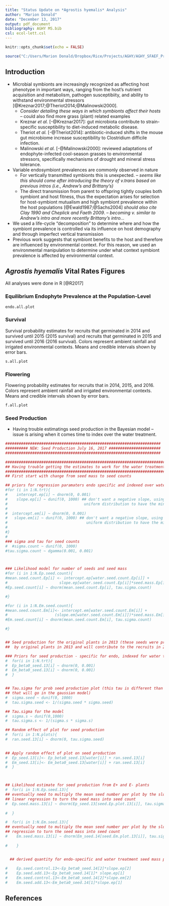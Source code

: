 ```yaml
---
title: "Status Update on *Agrostis hyemalis* Analysis"
author: "Marion Donald"
date: "December 13, 2017"
output: pdf_document
bibliography: AGHY MS.bib
csl: ecol-lett.csl
---
```


```r
knitr::opts_chunk$set(echo = FALSE)

source("C:/Users/Marion Donald/Dropbox/Rice/Projects/AGHY/AGHY_SFAEF_Project/AGHY analysis summer2017/AGHY_final/AGHY_figures_RMarkdown_Script.R")
```

## Introduction
* Microbial symbionts are increasingly recognized as affecting host phenotype in important ways, ranging from the host's nutrient acquisition and metabolism, pathogen susceptibiity, and ability to withstand environmental stressors [@Kreznar2017;@Theriot2014;@Malinowski2000].
    + *Consider detailing these ways in which symbionts affect their hosts* -- could also find more grass (plant) related examples
    + Kreznar *et al.* [-@Kreznar2017]: gut microbiota contribute to strain-specific susceptibility to diet-induced metabolic disease. 
    + Theriot *et al.* [-@Theriot2014]: antibiotic-induced shifts in the mouse gut microbiome increase susceptibility to Clostridium difficile infection. 
    + Malinowski *et al.* [-@Malinowski2000]: reviewed adaptations of endophyte-infected cool-season grasses to environmental stressors, specifically mechanisms of drought and mineral stress tolerance. 
* Variable endosymbiont prevalences are commonly observed in nature
    + For vertically transmitted symbionts this is unexpected. -- *seems like this should come after introducing the theory of v.trans based on previous intros (i.e., Andrew's and Brittany's)*
    + The direct transmission from parent to offspring tightly couples both symbiont and host fitness, thus the expectation arises for selection for host-symbiont mutualism and high symbiont prevalence within the host populations [@Ewald1987;@Sachs2004] *should also cite Clay 1990 and Cheplick and Faeth 2009*. -- *becoming v. similar to Andrew's intro and more recently Brittany's intro...*
* We used a life-cycle "decomposition" to determine where and how the symbiont prevalence is controlled via its influence on host demography and through imperfect vertical transmission 
* Previous work suggests that symbiont benefits to the host and therefore are influenced by environmental context. For this reason, we used an environmental manipulation to determine under what context symbiont prevalence is affected by environmental context. 

\newpage
## *Agrostis hyemalis* Vital Rates Figures 
All analyses were done in R [@R2017]


### Equilibrium Endophyte Prevalence at the Population-Level
```r
endo.all.plot
```


### Survival 
Survival probability estimates for recruits that germinated in 2014 and survived until 2015 (2015 survival) and recruits that germinated in 2015 and survived until 2016 (2016 survival). Colors represent ambient rainfall and irrigated environmental contexts. Means and credible intervals shown by error bars. 

```r
s.all.plot
```

\newpage
### Flowering 
Flowering probability estimates for recruits that in 2014, 2015, and 2016. Colors represent ambient rainfall and irrigated environmental contexts. Means and credible intervals shown by error bars. 

```r
f.all.plot
```

\newpage
### Seed Production 
* Having trouble estimatings seed production in the Bayesian model -- issue is arising when it comes time to index over the water treatment. 
```r
#####################################################################
########## NEW: Seed Production July 16, 2017 #######################
#####################################################################

###################################################################################
## Having trouble getting the estimates to work for the water treatment indexing ##
###################################################################################
## First start with change from seed mass to seed counts

## priors for regression paramaters endo specific and indexed over water treatments 
#for (i in 1:N.trt){
#    intercept.ep[i] ~ dnorm(0, 0.001)
#    slope.ep[i] ~ dunif(0, 1000) ## don't want a negative slope, using the 
#                                  uniform distribution to have the min be 0  
#    
#  intercept.em[i] ~ dnorm(0, 0.001)
#   slope.em[i] ~ dunif(0, 1000) ## don't want a negative slope, using the 
#                                   uniform distribution to have the min be 0  
#    
#}
#
### sigma and tau for seed counts
#  #sigma.count ~ dunif(0, 1000)
#tau.sigma.count ~ dgamma(0.001, 0.001)



### Likelihood model for number of seeds and seed mass
#for (i in 1:N.Ep.seed.count){
#mean.seed.count.Ep[i] <- intercept.ep[water.seed.count.Ep[i]] + 
#                       slope.ep[water.seed.count.Ep[i]]*seed.mass.Ep[i]
#Ep.seed.count[i] ~ dnorm(mean.seed.count.Ep[i], tau.sigma.count)

#}

#for (i in 1:N.Em.seed.count){
#mean.seed.count.Em[i]<- intercept.em[water.seed.count.Em[i]] + 
#                     (slope.em[water.seed.count.Em[i]])*seed.mass.Em[i]
#Em.seed.count[i] ~ dnorm(mean.seed.count.Em[i], tau.sigma.count)

#}


## Seed production for the original plants in 2013 (these seeds were produced 
##  by original plants in 2013 and will contribute to the recruits in 2014)

### Priors for seed production - specific for endo, indexed for water treatment
#  for(i in 1:N.trt){
#  Ep_beta0_seed.13[i] ~ dnorm(0, 0.001)
#  Em_beta0_seed.13[i] ~ dnorm(0, 0.001)
#  }


## Tau.sigma for prob seed production plot (this tau is different than the tau 
## that will go in the gaussian model)
#  sigma.seed ~ dunif(0, 1000)
#  tau.sigma.seed <- 1/(sigma.seed * sigma.seed)

## Tau.sigma for the model
#  sigma.s ~ dunif(0,1000)
#  tau.sigma.s <- 1/(sigma.s * sigma.s)

## Random effect of plot for seed production
#  for(i in 1:N.plots){
#  ran.seed.13[i] ~ dnorm(0, tau.sigma.seed)
  

## Apply random effect of plot on seed production 
#  Ep_seed.13[i]<- Ep_beta0_seed.13[water[i]] + ran.seed.13[i]
#  Em_seed.13[i]<- Em_beta0_seed.13[water[i]] + ran.seed.13[i]
#  }



## Likelihood estimate for seed production from E+ and E- plants
#  for(i in 1:N.Ep.seed.13){
## eventually need to multiply the mean seed number per plot by the slope from the 
## linear regression to turn the seed mass into seed count
#  Ep.seed.mass.13[i] ~ dnorm(Ep_seed.13[seed.Ep.plot.13[i]], tau.sigma.s)
  
#  }

#  for(i in 1:N.Em.seed.13){
## eventually need to multiply the mean seed number per plot by the slope from the linear 
## regression to turn the seed mass into seed count
#    Em.seed.mass.13[i] ~ dnorm(Em_seed.14[seed.Em.plot.13[i]], tau.sigma.s)
    
#    }


  ## derived quantity for endo-specific and water treatment seed mass prob
 
#    Ep.seed.control.13<-Ep_beta0_seed.14[2]*slope.ep[2]
#    Ep.seed.add.13<-Ep_beta0_seed.14[1]* slope.ep[1]
#    Em.seed.control.13<-Em_beta0_seed.14[2]*slope.em[2]
#    Em.seed.add.13<-Em_beta0_seed.14[1]*slope.ep[1]
```

\newpage
## References